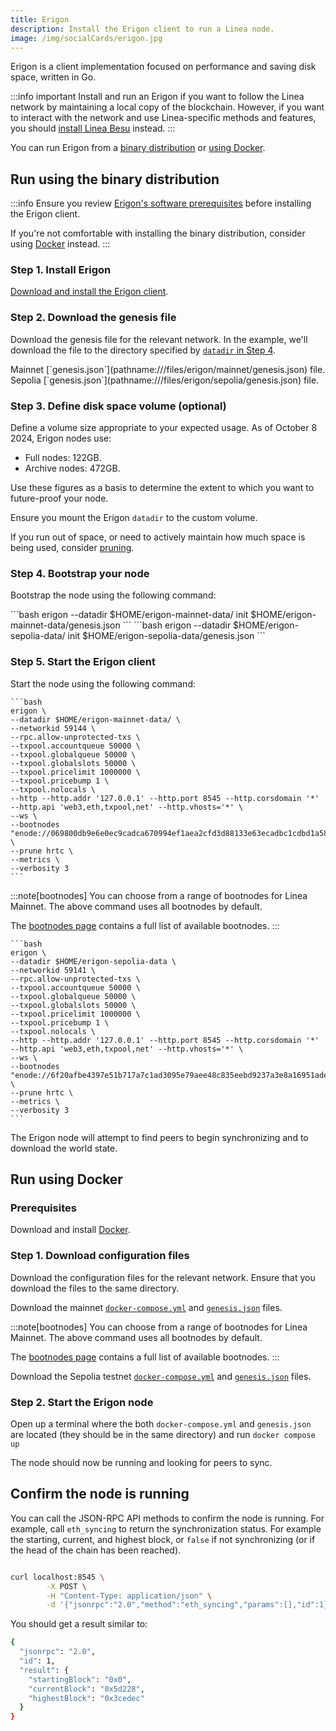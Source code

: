 ```yaml
---
title: Erigon
description: Install the Erigon client to run a Linea node.
image: /img/socialCards/erigon.jpg
---
```




Erigon is a client implementation focused on performance and saving disk space, written in Go.

:::info important Install and run an Erigon if you want to follow the Linea network by maintaining a local copy of the blockchain. However, if you want to interact with the network and use Linea-specific methods and features, you should [install Linea Besu](./linea-besu.mdx) instead. :::

You can run Erigon from a [binary distribution](#run-using-the-binary-distribution) or [using Docker](#run-using-docker).

## Run using the binary distribution

:::info Ensure you review [Erigon's software prerequisites](https://erigon.gitbook.io/erigon/basic-usage/getting-started#software-prerequisites) before installing the Erigon client.

If you're not comfortable with installing the binary distribution, consider using [Docker](#run-using-docker) instead. :::

### Step 1. Install Erigon

[Download and install the Erigon client](https://erigon.gitbook.io/erigon/basic-usage/getting-started).

### Step 2. Download the genesis file

Download the genesis file for the relevant network. In the example, we'll download the file to the directory specified by [`datadir` in Step 4](#step-4-bootstrap-your-node).

<Tabs groupId="networks" className="my-tabs">
  <TabItem value="mainnet" label="Mainnet">
    Mainnet [`genesis.json`](pathname:///files/erigon/mainnet/genesis.json)
    file.
  </TabItem>
  <TabItem value="Linea Sepolia" label="Linea Sepolia">
    Sepolia [`genesis.json`](pathname:///files/erigon/sepolia/genesis.json)
    file.
  </TabItem>
</Tabs>

### Step 3. Define disk space volume (optional)

Define a volume size appropriate to your expected usage. As of October 8 2024, Erigon nodes use:

- Full nodes: 122GB.
- Archive nodes: 472GB.

Use these figures as a basis to determine the extent to which you want to future-proof your node.

Ensure you mount the Erigon `datadir` to the custom volume.

If you run out of space, or need to actively maintain how much space is being used, consider [pruning](https://erigon.gitbook.io/erigon/advanced-usage/options).

<VolumeCreation />

### Step 4. Bootstrap your node

Bootstrap the node using the following command:

<Tabs groupId="networks" className="my-tabs">
  <TabItem value="mainnet" label="Mainnet">
    ```bash erigon --datadir $HOME/erigon-mainnet-data/ init
    $HOME/erigon-mainnet-data/genesis.json ```
  </TabItem>

  <TabItem value="Linea Sepolia" label="Linea Sepolia">
    ```bash erigon --datadir $HOME/erigon-sepolia-data/ init
    $HOME/erigon-sepolia-data/genesis.json ```
  </TabItem>
</Tabs>

### Step 5. Start the Erigon client

Start the node using the following command:

<Tabs groupId="networks" className="my-tabs">
  <TabItem value="mainnet" label="Mainnet">
  
    ```bash
    erigon \
    --datadir $HOME/erigon-mainnet-data/ \
    --networkid 59144 \
    --rpc.allow-unprotected-txs \
    --txpool.accountqueue 50000 \
    --txpool.globalqueue 50000 \
    --txpool.globalslots 50000 \
    --txpool.pricelimit 1000000 \
    --txpool.pricebump 1 \
    --txpool.nolocals \
    --http --http.addr '127.0.0.1' --http.port 8545 --http.corsdomain '*' --http.api 'web3,eth,txpool,net' --http.vhosts='*' \
    --ws \
    --bootnodes "enode://069800db9e6e0ec9cadca670994ef1aea2cfd3d88133e63ecadbc1cdbd1a5847b09838ee08d8b5f02a9c32ee13abeb4d4104bb5514e5322c9d7ee19f41ff3e51@3.132.73.210:31002,enode://a8e03a71eab12ec4b47bb6e19169d8e4dc7a58373a2476969bbe463f2dded6003037fa4dd5f71e15027f7fc8d7340956fbbefed67ddd116ac19a7f74da034b61@3.132.73.210:31003,enode://97706526cf79df9d930003644f9156805f6c8bd964fc79e083444f7014ce10c9bdd2c5049e63b58040dca1d4c82ebef970822198cf0714de830cff4111534ff1@18.223.198.165:31004,enode://24e1c654a801975a96b7f54ebd7452ab15777fc635c1db25bdbd4425fdb04e7f4768e9e838a87ab724320a765e41631d5d37758c933ad0e8668693558125c8aa@18.223.198.165:31000,enode://27010891d960f73d272a553f72b6336c6698db3ade98d631f09c764e57674a797be5ebc6829ddbb65ab564f439ebc75215d20aa98b6f351d12ea623e7d139ac3@3.132.73.210:31001,enode://228e1b8a4931e46f383e30721dac21fb8fb4e5e1b32c870e13b25478c82db3dc1cd9e7ceb93d302a766466b55638cc9c5cbfc43aa48fa41ced19baf365951f76@3.1.142.64:31002,enode://c22eb0d40fc3ad5ea710aeddea906567778166bfe18c157955e8c39b23a46c45db18a0fa2ba07f2b64c81178a8c796aec2a29151533920ead06fcdfc6d8d03c6@47.128.192.57:31004,enode://8ce733abe39fd7ae0a278b9893f85c1193c611a3886168690dd843435460f22cc4d61f9e8d0ace7f5905836a665319a31cccdaacdada2acc69972c382ecce7db@3.1.142.64:31003,enode://b7c1b2bed65a855f7a2104aac9a14674dfdf018fdac763415b373b29ce18cdb81d36328ba4e5c9f12629f3a50c3e8f9ee048f22dbdbe93a82813da89c6b81334@51.20.235.126:31004,enode://95270e0550848a72fb141cf27f1c4ea10714edde365b411dc0fa06c81c0f282ce155eb9fa472b6b8bb9ee98395eeaf4c5a7b02a01fe58b37ea98ba152eda4c37@13.50.94.193:31000,enode://72013391755f24f08567b932feeeec4c893c06e0b1fb480890c83bf87fd277ad86a5ab9cb586db9ae9970371a2f8cb0c96f6c9f69045abca0fb801db7f047138@51.20.235.126:31001" \
    --prune hrtc \
    --metrics \
    --verbosity 3
    ```

:::note[bootnodes] You can choose from a range of bootnodes for Linea Mainnet. The above command uses all bootnodes by default.

The [bootnodes page](bootnodes.mdx) contains a full list of available bootnodes. :::

  </TabItem>
  <TabItem value="Linea Sepolia" label="Linea Sepolia">
  
    ```bash
    erigon \
    --datadir $HOME/erigon-sepolia-data \
    --networkid 59141 \
    --rpc.allow-unprotected-txs \
    --txpool.accountqueue 50000 \
    --txpool.globalqueue 50000 \
    --txpool.globalslots 50000 \
    --txpool.pricelimit 1000000 \
    --txpool.pricebump 1 \
    --txpool.nolocals \
    --http --http.addr '127.0.0.1' --http.port 8545 --http.corsdomain '*' --http.api 'web3,eth,txpool,net' --http.vhosts='*' \
    --ws \
    --bootnodes "enode://6f20afbe4397e51b717a7c1ad3095e79aee48c835eebd9237a3e8a16951ade1fe0e66e981e30ea269849fcb6ba03d838da37f524fabd2a557474194a2e2604fa@18.221.100.27:31002,enode://ce1e0d8e0500cb5c0ac56bdcdafb2d6320c3a2c5125b5ccf12f5dfc9b47ee74acbcafc32559017613136c9c36a0ce74ba4f83b7fb8244f099f3b15708d9d3129@3.23.75.47:31000,enode://1b026a5eb0ae74300f58987d235ef0e3a550df963345cb3574be3b0b54378bd11f14dfd515a8976f2c2d2826090e9507b8ccc24f896a9ffffffcabcfd996a733@3.129.120.128:31001" \
    --prune hrtc \
    --metrics \
    --verbosity 3
    ```
  </TabItem>
</Tabs>

The Erigon node will attempt to find peers to begin synchronizing and to download the world state.

## Run using Docker

### Prerequisites

Download and install [Docker](https://www.docker.com/products/docker-desktop/).

### Step 1. Download configuration files

Download the configuration files for the relevant network. Ensure that you download the files to the same directory.

<Tabs groupId="networks" className="my-tabs">
  <TabItem value="mainnet" label="Mainnet">
  
  Download the mainnet [`docker-compose.yml`](pathname:///files/erigon/mainnet/docker-compose.yml) and [`genesis.json`](pathname:///files/erigon/mainnet/genesis.json)
  files.

:::note[bootnodes] You can choose from a range of bootnodes for Linea Mainnet. The above command uses all bootnodes by default.

The [bootnodes page](bootnodes.mdx) contains a full list of available bootnodes. :::

  </TabItem>
  <TabItem value="Linea Sepolia" label="Linea Sepolia">
  
  Download the Sepolia testnet [`docker-compose.yml`](pathname:///files/erigon/sepolia/docker-compose.yml) and [`genesis.json`](pathname:///files/erigon/sepolia/genesis.json)
  files.

  </TabItem>
</Tabs>

### Step 2. Start the Erigon node

Open up a terminal where the both `docker-compose.yml` and `genesis.json` are located (they should be in the same directory) and run `docker compose up`

The node should now be running and looking for peers to sync.

## Confirm the node is running

You can call the JSON-RPC API methods to confirm the node is running. For example, call `eth_syncing` to return the synchronization status. For example the starting, current, and highest block, or `false` if not synchronizing (or if the head of the chain has been reached).

```bash

curl localhost:8545 \
        -X POST \
        -H "Content-Type: application/json" \
        -d '{"jsonrpc":"2.0","method":"eth_syncing","params":[],"id":1}'

```

You should get a result similar to:

```bash
{
  "jsonrpc": "2.0",
  "id": 1,
  "result": {
    "startingBlock": "0x0",
    "currentBlock": "0x5d228",
    "highestBlock": "0x3cedec"
  }
}
```
